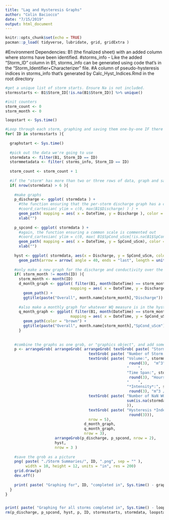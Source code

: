 ```yaml
---
title: "Lag and Hysteresis Graphs"
author: "Colin Baciocco"
date: "7/15/2019"
output: html_document
---
```


```r
knitr::opts_chunk$set(echo = TRUE)
pacman::p_load( tidyverse, lubridate, grid, gridExtra )
```

#Environment Dependencies: B1 (the finalized sheet) with an added column where storms have been identified.
                          #storms_info -- Like the added "Storm_ID" column in B1, storms_info can be generated using code that's in the "Storm_Identifier+Characterizer" file.
                          #A column of pseudo-hysteresis indices in storms_info that's generated by Calc_Hyst_Indices.Rmd in the root directory 

```r

#get a unique list of storm starts. Ensure Na is not included.
stormsstarts <- B1$Storm_ID[!is.na(B1$Storm_ID)] %>% unique()

#init counters
storm_count <- 0
storm_month <- 0

loopstart <- Sys.time()

#Loop through each storm, graphing and saving them one-by-one IF there's more than two rows of data.
for( ID in stormsstarts ){
  
  graphstart <- Sys.time()
  
  #pick out the data we're going to use 
  stormdata <- filter(B1, Storm_ID == ID)
  stormmetadata <- filter( storms_info, Storm_ID == ID)
  
  storm_count <- storm_count + 1
  
  #if the "storm" has more than two or three rows of data, graph and save it
  if( nrow(stormdata) > 6 ){
  
    #make graphs
    p_discharge <- ggplot( stormdata ) +
      #the function ensuring that the per-storm discharge graph has a common scale is commented out
      #coord_cartesian( ylim = c(0, max(B1$Discharge) ) ) +
      geom_path( mapping = aes( x = DateTime, y = Discharge ), color = "blue") +
      xlab("")
    
    p_spcond <- ggplot( stormdata ) +
      #again, the function ensuring a common scale is commented out
      #coord_cartesian( ylim = c(0, max( B1$SpCond_uScm[!is.na(B1$SpCond_uScm)] ) ) ) +
      geom_path( mapping = aes( x = DateTime, y = SpCond_uScm), color = "brown" ) +
      xlab("")
    
    hyst <- ggplot( stormdata, aes(x = Discharge, y = SpCond_uScm, color = DateTime) ) +
      geom_path(arrow = arrow( angle = 40, ends = "last", length = unit(0.1, "inches"), type = "closed" ) )
    
    #only make a new graph for the discharge and conductivity over the entire month if it's a new month
    if( storm_month != month(ID) ){
      storm_month <- month(ID)
      d_month_graph <- ggplot( filter(B1, month(DateTime) == storm_month & year(DateTime) == year(ID)),
                             mapping = aes( x = DateTime, y = Discharge, color = Flag_High_Discharge )) +
        geom_path() +
        ggtitle(paste("Overall", month.name[storm_month],"Discharge"))
      
      #also make a monthly graph for whatever WQ measure is in the hysteresis plot
      q_month_graph <- ggplot( filter(B1, month(DateTime) == storm_month & year(DateTime) == year(ID)),
                             mapping = aes( x = DateTime, y = SpCond_uScm)) +
        geom_path(color = "brown") +
        ggtitle(paste("Overall", month.name[storm_month],"SpCond_uScm"))
      }
    
      
    #combine the graphs as one grob, or "graphics object", and add some descriptive text at the top
    p <- arrangeGrob( arrangeGrob( arrangeGrob( textGrob( paste( "Storm ID:", ID ) ),
                                     textGrob( paste( "Number of Storm Rows:", nrow(stormdata))),
                                     textGrob( paste( "Volume:", stormmetadata$Vol_mcubed %>%
                                                       round(3),  "m^3",
                                                      "    ",
                                                      "Time Span:", stormmetadata$length_H %>%
                                                       round(3), "Hours",
                                                      "    ", 
                                                      "*Intensity*:", stormmetadata$Intensity %>%
                                                       round(3), "m^3 / Hr")),
                                     textGrob( paste( "Number of NaN WQ values in Storm:",
                                                      sum(is.na(stormdata$SpCond_uScm))
                                                      )),
                                     textGrob( paste( "Hysteresis *Index*:", stormmetadata$H_Index %>%
                                                       round(3))),
                                     nrow = 5),
                                   d_month_graph,
                                   q_month_graph,
                                   nrow = 3),
                      arrangeGrob(p_discharge, p_spcond, nrow = 2),
                      hyst,
                      nrow = 3 )
    
    #save the grob as a picture
    png( paste( "./Storm Summaries/", ID, ".png", sep = "" ),
         width = 10, height = 12, units = "in", res = 200)
    grid.draw(p)
    dev.off()
    
    print( paste( "Graphing for", ID, "completed in", Sys.time() - graphstart, "seconds" ) )
  }
}


print( paste( "Graphing for all storms completed in", Sys.time() - loopstart, "minutes" ) )
rm(p_discharge, p_spcond, hyst, p, ID, stormsstarts, stormdata, loopstart, storm_count, graphstart, d_month_graph, q_month_graph, stormmetadata, storm_month)
```
